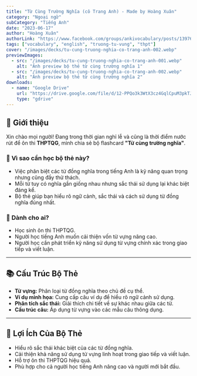 ```yaml
---
title: "Từ Cùng Trường Nghĩa (cô Trang Anh) - Made by Hoàng Xuân"
category: "Ngoại ngữ"
subCategory: "Tiếng Anh"
date: "2023-06-17"
author: "Hoàng Xuân"
authorLink: "https://www.facebook.com/groups/ankivocabulary/posts/1397666234326363/"
tags: ["vocabulary", "english", "truong-tu-vung", "thpt"]
cover: "/images/decks/tu-cung-truong-nghia-co-trang-anh-002.webp"
previewImages:
  - src: "/images/decks/tu-cung-truong-nghia-co-trang-anh-001.webp"
    alt: "Ảnh preview bộ thẻ từ cùng trường nghĩa 1"
  - src: "/images/decks/tu-cung-truong-nghia-co-trang-anh-002.webp"
    alt: "Ảnh preview bộ thẻ từ cùng trường nghĩa 2"
downloads:
  - name: "Google Drive"
    url: "https://drive.google.com/file/d/12-PPQo3k3WtX3cz4GqlCpuM3pkTJhPj7/view?usp=drive_link"
    type: "gdrive"
---
```


## 🎀 **Giới thiệu**

Xin chào mọi người! Đang trong thời gian nghỉ lễ và cũng là thời điểm nước rút để ôn thi **THPTQG**, mình chia sẻ bộ flashcard **"Từ cùng trường nghĩa"**.  

### 📌 **Vì sao cần học bộ thẻ này?**
- Việc phân biệt các từ đồng nghĩa trong tiếng Anh là kỹ năng quan trọng nhưng cũng đầy thử thách.  
- Mỗi từ tuy có nghĩa gần giống nhau nhưng sắc thái sử dụng lại khác biệt đáng kể.  
- Bộ thẻ giúp bạn hiểu rõ ngữ cảnh, sắc thái và cách sử dụng từ đồng nghĩa đúng nhất.

### 📝 **Dành cho ai?**
- Học sinh ôn thi THPTQG.  
- Người học tiếng Anh muốn cải thiện vốn từ vựng nâng cao.  
- Người học cần phát triển kỹ năng sử dụng từ vựng chính xác trong giao tiếp và viết luận.

---

## 📚 **Cấu Trúc Bộ Thẻ**

- **Từ vựng:** Phân loại từ đồng nghĩa theo chủ đề cụ thể.  
- **Ví dụ minh họa:** Cung cấp câu ví dụ để hiểu rõ ngữ cảnh sử dụng.  
- **Phân tích sắc thái:** Giải thích chi tiết về sự khác nhau giữa các từ.  
- **Cấu trúc câu:** Áp dụng từ vựng vào các mẫu câu thông dụng.  

---

## 🎯 **Lợi Ích Của Bộ Thẻ**

- Hiểu rõ sắc thái khác biệt của các từ đồng nghĩa.  
- Cải thiện khả năng sử dụng từ vựng linh hoạt trong giao tiếp và viết luận.  
- Hỗ trợ ôn thi THPTQG hiệu quả.  
- Phù hợp cho cả người học tiếng Anh nâng cao và người mới bắt đầu.